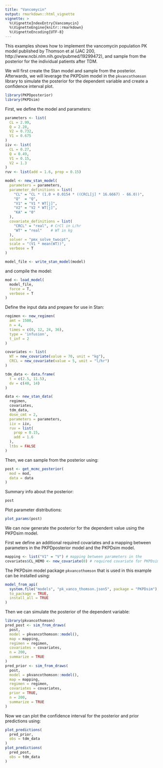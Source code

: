 ```yaml
---
title: "Vancomycin"
output: rmarkdown::html_vignette
vignette: >
  %\VignetteIndexEntry{Vancomycin}
  %\VignetteEngine{knitr::rmarkdown}
  %\VignetteEncoding{UTF-8}
---
```

  
This examples shows how to implement the vancomycin population PK model published by Thomson et al (JAC 200, http://www.ncbi.nlm.nih.gov/pubmed/19299472), and sample from the posterior for the individual patients after TDM.

We will first create the Stan model and sample from the posterior. Afterwards, we will
leverage the PKPDsim model in the `pkvancothomson` library to simulate the posterior
for the dependent variable and create a confidence interval plot.

```r
library(PKPDposterior)
library(PKPDsim)
```

First, we define the model and parameters:

```r
parameters <- list(
  CL = 2.99, 
  Q = 2.28, 
  V2 = 0.732, 
  V1 = 0.675
)
iiv <- list(
  CL = 0.27,
  Q = 0.49, 
  V1 = 0.15, 
  V2 = 1.3
)
ruv <- list(add = 1.6, prop = 0.15)

model <- new_stan_model(
  parameters = parameters,
  parameter_definitions = list(
    "CL" = "CL * (1.0 + 0.0154 * ((CRCL[j] * 16.6667) - 66.0))",
    "Q"  = "Q",
    "V1" = "V1 * WT[j]",
    "V2" = "V2 * WT[j]",
    "KA" = "0" 
  ),
  covariate_definitions = list(
    "CRCL" = "real", # CrCl in L/hr
    "WT" = "real"    # WT in kg
  ),
  solver = "pmx_solve_twocpt",
  scale = "(V1 * mean(WT))",
  verbose = T
)

model_file <- write_stan_model(model)
```

and compile the model:

```r
mod <- load_model(
  model_file, 
  force = T,
  verbose = T
)
```

Define the input data and prepare for use in Stan:

```r
regimen <- new_regimen(
  amt = 1500, 
  n = 4, 
  times = c(0, 12, 24, 36), 
  type = 'infusion',
  t_inf = 2
)

covariates <- list(
  WT = new_covariate(value = 70, unit = "kg"),
  CRCL = new_covariate(value = 5, unit = "l/hr")
)

tdm_data <- data.frame(
  t = c(2.5, 11.5), 
  dv = c(40, 14)
)

data <- new_stan_data(
  regimen,
  covariates, 
  tdm_data,
  dose_cmt = 2,
  parameters = parameters,
  iiv = iiv,
  ruv = list(
    prop = 0.15,
    add = 1.6
  ),
  ltbs = FALSE
)
```

Then, we can sample from the posterior using:

```r
post <- get_mcmc_posterior(
  mod = mod,
  data = data
)
```

Summary info about the posterior:

```r
post
```

Plot parameter distributions:

```r
plot_params(post)
```

We can now generate the posterior for the dependent value using the PKPDsim model.

First we define an additional required covariates and a mapping between parameters
in the PKPDposterior model and the PKPDsim model.

```r
mapping <- list("V1" = "V") # mapping between parameters in the 
covariates$CL_HEMO <- new_covariate(0) # required covariate for PKPDsim model
```

The PKPDsim model package `pkvancothomson` that is used in this example can be 
installed using:

```r
model_from_api(
  system.file("models", "pk_vanco_thomson.json5", package = "PKPDsim"),
  to_package = TRUE,
  install_all = TRUE
)
```

Then we can simulate the posterior of the dependent variable: 

```r
library(pkvancothomson)
pred_post <- sim_from_draws(
  post, 
  model = pkvancothomson::model(),
  map = mapping,
  regimen = regimen,
  covariates = covariates,
  n = 200,
  summarize = TRUE
)
pred_prior <- sim_from_draws(
  post, 
  model = pkvancothomson::model(), 
  map = mapping,
  regimen = regimen,
  covariates = covariates,
  prior = TRUE,
  n = 200,
  summarize = TRUE
)
```

Now we can plot the confidence interval for the posterior and prior predictions using:

```r
plot_predictions(
  pred_prior, 
  obs = tdm_data
)
plot_predictions(
  pred_post, 
  obs = tdm_data
)
```
